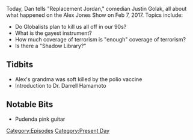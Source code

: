 {{DEFAULTSORT:
    #_EPISODE_0017:February 7, 2017
}}{{Episode
    | title           = February 7, 2017
    | caption         = Listen to this episode on [https://knowledgefight.libsyn.com/knowledge-fight-feb-7-2017 Libsyn] [https://open.spotify.com/episode/5INLEFeqRPkj2zTAPLiVho Spotify], Read the [[Transcript/17: February 7, 2017|Unofficial Transcript]]
    | episodeNumber   = 17
    | length          = 01:29:28
    | airDate         = March 1, 2017
    | coverageDate    = February 7, 2017
    | episodeType     = [[:Category:Present Day|Present Day]]
    | appearance      = [[Darrell Hamamoto]]
    | previousEpisode = [[16: February 24, 2017]]
    | nextEpisode     = [[18: March 1, 2017/Super Bowl Bonus]]
}}

{{Stub}}

Today, Dan tells "Replacement Jordan," comedian Justin Golak, all about what happened on the Alex Jones Show on Feb 7, 2017. Topics include:

*Do Globalists plan to kill us all off in our 90s?
*What is the gayest instrument?
*How much coverage of terrorism is "enough" coverage of terrorism?
*Is there a "Shadow Library?"

==Tidbits==

*Alex's grandma was soft killed by the polio vaccine
*Introduction to Dr. Darrell Hamamoto

==Notable Bits==

*Pudenda pink guitar

[[Category:Episodes]]
[[Category:Present Day]]
